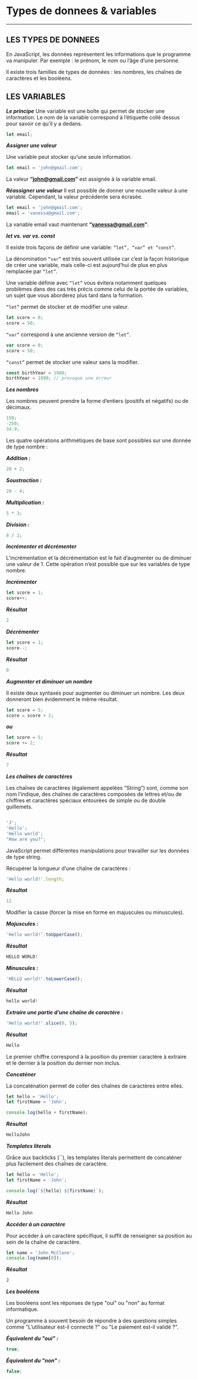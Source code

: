 # Types de donnees & variables
***

## LES TYPES DE DONNEES

En JavaScript, les données représentent les informations que le programme va manipuler. Par exemple : le prénom, le nom ou l’âge d’une personne.

Il existe trois familles de types de données : les nombres, les chaînes de caractères et les booléens.

## LES VARIABLES

***Le principe***
Une variable est une boîte qui permet de stocker une information. 
Le nom de la variable correspond à l’étiquette collé dessus pour savoir ce qu’il y a dedans.

```js
let email;
```

***Assigner une valeur***

Une variable peut stocker qu’une seule information.

```js
let email = 'john@gmail.com';
```

La valeur **“john@gmail.com”** est assignée à la variable email.

***Réassigner une valeur***
Il est possible de donner une nouvelle valeur à une variable. Cependant, la valeur précédente sera écrasée.

```js
let email = 'john@gmail.com';
email = 'vanessa@gmail.com';
```

La variable email vaut maintenant **“vanessa@gmail.com”**.

***let vs. var vs. const***

Il existe trois façons de définir une variable: ```“let”, “var” et “const”```.

La dénomination ```“var”``` est très souvent utilisée car c’est la façon historique de créer une variable, 
mais celle-ci est aujourd’hui de plus en plus remplacée par ```“let”```.

Une variable définie avec ```“let”``` vous évitera notamment quelques problèmes dans 
des cas très précis comme celui de la portée de variables, un sujet que vous aborderez plus tard dans la formation.

```“let”``` permet de stocker et de modifier une valeur.
```js
let score = 0;
score = 50;
```

```“var”``` correspond à une ancienne version de ```“let”```.
```js
var score = 0;
score = 50;
```

```“const”``` permet de stocker une valeur sans la modifier.
```js
const birthYear = 1980;
birthYear = 1990; // provoque une érreur
```

***Les nombres***

Les nombres peuvent prendre la forme d’entiers (positifs et négatifs) ou de décimaux.
```js
150;
-250;
34.9;
```

Les quatre opérations arithmétiques de base sont possibles sur une donnée de type nombre :

***Addition :***

```js
20 + 2;
```

***Soustraction :***

```js
20 - 4;
```

***Multiplication :***

```js
5 * 3;
```
***Division :***

```js
8 / 2;
```

***Incrémenter et décrémenter***

L’incrémentation et la décrémentation est le fait d’augmenter ou de diminuer une valeur de 1. 
Cette opération n’est possible que sur les variables de type nombre.

***Incrémenter***

```js
let score = 1;
score++;
```

***Résultat***

```js
2
```

***Décrémenter***

```js
let score = 1;
score--;
```

***Résultat***

```js
0
```

***Augmenter et diminuer un nombre***

Il existe deux syntaxes pour augmenter ou diminuer un nombre. Les deux donneront bien évidemment le même résultat.

```js
let score = 5;
score = score + 2;
```

***ou***

```js
let score = 5;
score += 2;
```


***Résultat***

```js
7
```

***Les chaînes de caractères***

Les chaînes de caractères (également appelées “String”) sont, comme son nom l’indique, 
des chaînes de caractères composées de lettres et/ou de chiffres et caractères spéciaux entourées de simple ou de double guillemets.

```js

'J';
'Hello';
'Hello world';
"How are you?";
```

JavaScript permet différentes manipulations pour travailler sur les données de type string.

Récupérer la longueur d’une chaîne de caractères :

```js
'Hello world!'.length;
```

***Résultat***

```js
12
```

Modifier la casse (forcer la mise en forme en majuscules ou minuscules).

***Majuscules :***

```js
'Hello world!'.toUpperCase();
```

***Résultat***

```js
HELLO WORLD!
```

***Minuscules :***

```js
'HELLO world!'.toLowerCase();
```

***Résultat***

```js
hello world!
```

***Extraire une partie d’une chaîne de caractère :***

```js
'Hello world!'.slice(0, 5);
```

***Résultat***

```js
Hello
```

Le premier chiffre correspond à la position du premier caractère à extraire et le dernier à la position du dernier non inclus.

***Concaténer***

La concaténation permet de coller des chaînes de caractères entre elles.

```js
let hello = 'Hello';
let firstName = 'John';

console.log(hello + firstName);
```

***Résultat***

```js
HelloJohn
```

***Templates literals***

Grâce aux backticks (``), les templates literals permettent de concaténer plus facilement des chaînes de caractère.

```js
let hello = 'Hello';
let firstName = 'John';

console.log(`${hello} ${firstName}`);
```

***Résultat***

```js
Hello John
```

***Accéder à un caractère***

Pour accéder à un caractère spécifique, il suffit de renseigner sa position au sein de la chaîne de caractère.

```js
let name = 'John McClane';
console.log(name[0]);
```

***Résultat***

```js
J
```

***Les booléens***

Les booléens sont les réponses de type "oui" ou "non" au format informatique.

Un programme à souvent besoin de répondre à des questions simples comme "L’utilisateur est-il connecté ?" ou "Le paiement est-il validé ?".


***Équivalent du "oui" :***

```js
true;
```

***Équivalent du "non" :***

```js
false;
```

